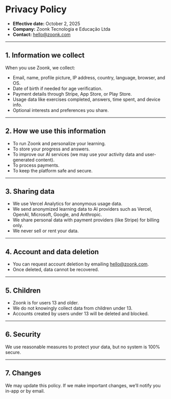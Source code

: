 # Privacy Policy

- **Effective date:** October 2, 2025
- **Company:** Zoonk Tecnologia e Educação Ltda
- **Contact:** [hello@zoonk.com](mailto:hello@zoonk.com)

---

## 1. Information we collect

When you use Zoonk, we collect:

* Email, name, profile picture, IP address, country, language, browser, and OS.
* Date of birth if needed for age verification.
* Payment details through Stripe, App Store, or Play Store.
* Usage data like exercises completed, answers, time spent, and device info.
* Optional interests and preferences you share.

---

## 2. How we use this information

* To run Zoonk and personalize your learning.
* To store your progress and answers.
* To improve our AI services (we may use your activity data and user-generated content).
* To process payments.
* To keep the platform safe and secure.

---

## 3. Sharing data

* We use Vercel Analytics for anonymous usage data.
* We send anonymized learning data to AI providers such as Vercel, OpenAI, Microsoft, Google, and Anthropic.
* We share personal data with payment providers (like Stripe) for billing only.
* We never sell or rent your data.

---

## 4. Account and data deletion

* You can request account deletion by emailing [hello@zoonk.com](mailto:hello@zoonk.com).
* Once deleted, data cannot be recovered.

---

## 5. Children

* Zoonk is for users 13 and older.
* We do not knowingly collect data from children under 13.
* Accounts created by users under 13 will be deleted and blocked.

---

## 6. Security

We use reasonable measures to protect your data, but no system is 100% secure.

---

## 7. Changes

We may update this policy. If we make important changes, we’ll notify you in-app or by email.

